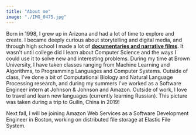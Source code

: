 ```yaml
---
title: "About me"
image: "./IMG_0475.jpg"
---
```



Born in 1998, I grew up in Arizona and had a lot of time to explore and create.
I became deeply curious about storytelling and digital media, and through high school
I made a lot of **[documentaries and narrative films](https://www.dillerteenawards.org/project/filmmaking-for-good/)**. It wasn't until college did I learn
about Computer Science and the ways I could use it to solve new and interesting problems. During my time at Brown University, I have taken classes
ranging from Machine Learning and Algorithms,
to Programming Languages and Computer Systems. Outside of class, I've done a bit of Computational Biology
and Natural Language Processing research, and during my summers I've worked
as a Software Engineer intern at Johnson & Johnson and Amazon. Outside of work, I love to travel and learn new languages (currently learning Russian).
This picture was taken during a trip to Guilin, China in 2019!

Next fall, I will be joining Amazon Web Services as a Software Development Engineer in Boston,
working on distributed file storage at Elastic File System.
